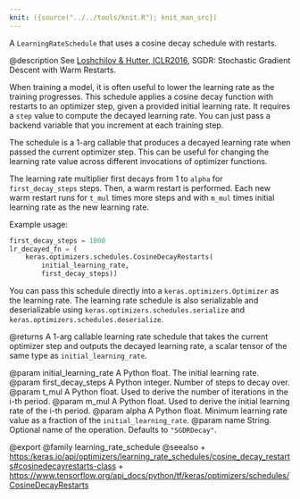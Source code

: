 ```yaml
---
knit: ({source("../../tools/knit.R"); knit_man_src})
---
```

A `LearningRateSchedule` that uses a cosine decay schedule with restarts.

@description
See [Loshchilov & Hutter, ICLR2016](https://arxiv.org/abs/1608.03983),
SGDR: Stochastic Gradient Descent with Warm Restarts.

When training a model, it is often useful to lower the learning rate as
the training progresses. This schedule applies a cosine decay function with
restarts to an optimizer step, given a provided initial learning rate.
It requires a `step` value to compute the decayed learning rate. You can
just pass a backend variable that you increment at each training step.

The schedule is a 1-arg callable that produces a decayed learning
rate when passed the current optimizer step. This can be useful for changing
the learning rate value across different invocations of optimizer functions.

The learning rate multiplier first decays
from 1 to `alpha` for `first_decay_steps` steps. Then, a warm
restart is performed. Each new warm restart runs for `t_mul` times more
steps and with `m_mul` times initial learning rate as the new learning rate.

Example usage:
```python
first_decay_steps = 1000
lr_decayed_fn = (
    keras.optimizers.schedules.CosineDecayRestarts(
        initial_learning_rate,
        first_decay_steps))
```

You can pass this schedule directly into a `keras.optimizers.Optimizer`
as the learning rate. The learning rate schedule is also serializable and
deserializable using `keras.optimizers.schedules.serialize` and
`keras.optimizers.schedules.deserialize`.

@returns
A 1-arg callable learning rate schedule that takes the current optimizer
step and outputs the decayed learning rate, a scalar tensor of the
same type as `initial_learning_rate`.

@param initial_learning_rate A Python float. The initial learning rate.
@param first_decay_steps A Python integer. Number of steps to decay over.
@param t_mul A Python float. Used to derive the number of iterations in
    the i-th period.
@param m_mul A Python float. Used to derive the initial learning rate of
    the i-th period.
@param alpha A Python float. Minimum learning rate value as a fraction of
    the `initial_learning_rate`.
@param name String. Optional name of the operation. Defaults to
    `"SGDRDecay"`.

@export
@family learning_rate_schedule
@seealso
+ <https:/keras.io/api/optimizers/learning_rate_schedules/cosine_decay_restarts#cosinedecayrestarts-class>
+ <https://www.tensorflow.org/api_docs/python/tf/keras/optimizers/schedules/CosineDecayRestarts>
